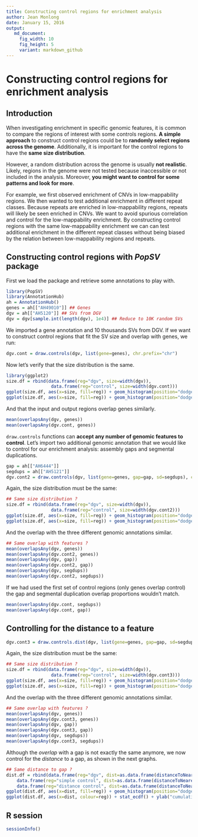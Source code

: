 ```yaml
---
title: Constructing control regions for enrichment analysis
author: Jean Monlong
date: January 15, 2016
output:
   md_document:
     fig_width: 10
     fig_height: 5
     variant: markdown_github
---
```


# Constructing control regions for enrichment analysis

## Introduction

When investigating enrichment in specific genomic features, it is common to compare the regions of interest with some controls regions. **A simple approach** to construct control regions could be to **randomly select regions across the genome**. Additionally, it is important for the control regions to have the **same size distribution**.

However, a random distribution across the genome is usually **not realistic**. Likely, regions in the genome were not tested because inaccessible or not included in the analysis. Moreover, **you might want to control for some patterns and look for more**.

For example, we first observed enrichment of CNVs in low-mappability regions. We then wanted to test additional enrichment in different repeat classes. Because repeats are enriched in low-mappability regions, repeats will likely be seen enriched in CNVs. We want to avoid spurious correlation and control for the low-mappability enrichment. By constructing control regions with the same low-mappability enrichment we can can test additional enrichment in the different repeat classes without being biased by the relation between low-mappability regions and repeats.


## Constructing control regions with *PopSV* package

First we load the package and retrieve some annotations to play with.

```r
library(PopSV)
library(AnnotationHub)
ah = AnnotationHub()
genes = ah[["AH49010"]] ## Genes
dgv = ah[["AH5120"]] ## SVs from DGV
dgv = dgv[sample.int(length(dgv), 1e4)] ## Reduce to 10K random SVs
```

We imported a gene annotation and 10 thousands SVs from DGV. If we want to construct control regions that fit the SV size and overlap with genes, we run:

```r
dgv.cont = draw.controls(dgv, list(gene=genes), chr.prefix="chr")
```

Now let's verify that the size distribution is the same.

```r
library(ggplot2)
size.df = rbind(data.frame(reg="dgv", size=width(dgv)),
                 data.frame(reg="control", size=width(dgv.cont)))
ggplot(size.df, aes(x=size, fill=reg)) + geom_histogram(position="dodge")
ggplot(size.df, aes(x=size, fill=reg)) + geom_histogram(position="dodge") + scale_x_log10()
```

And that the input and output regions overlap genes similarly.

```r
mean(overlapsAny(dgv, genes))
mean(overlapsAny(dgv.cont, genes))
```

`draw.controls` functions can **accept any number of genomic features to control**. Let's import two additional genomic annotation that we would like to control for our enrichment analysis: assembly gaps and segmental duplications.

```r
gap = ah[["AH6444"]]
segdups = ah[["AH5121"]]
dgv.cont2 = draw.controls(dgv, list(gene=genes, gap=gap, sd=segdups), chr.prefix="chr")
```

Again, the size distribution must be the same:

```r
## Same size distribution ?
size.df = rbind(data.frame(reg="dgv", size=width(dgv)),
                 data.frame(reg="control", size=width(dgv.cont2)))
ggplot(size.df, aes(x=size, fill=reg)) + geom_histogram(position="dodge")
ggplot(size.df, aes(x=size, fill=reg)) + geom_histogram(position="dodge") + scale_x_log10()
```

And the overlap with the three different genomic annotations similar.

```r
## Same overlap with features ?
mean(overlapsAny(dgv, genes))
mean(overlapsAny(dgv.cont2, genes))
mean(overlapsAny(dgv, gap))
mean(overlapsAny(dgv.cont2, gap))
mean(overlapsAny(dgv, segdups))
mean(overlapsAny(dgv.cont2, segdups))
```

If we had used the first set of control regions (only genes overlap control) the gap and segmental duplication overlap proportions wouldn't match.

```r
mean(overlapsAny(dgv.cont, segdups))
mean(overlapsAny(dgv.cont, gap))
```

## Controlling for the distance to a feature

```r
dgv.cont3 = draw.controls.dist(dgv, list(gene=genes, gap=gap, sd=segdups), chr.prefix="chr", dist.gr=gap, nb.class=50)
```

Again, the size distribution must be the same:

```r
## Same size distribution ?
size.df = rbind(data.frame(reg="dgv", size=width(dgv)),
                 data.frame(reg="control", size=width(dgv.cont3)))
ggplot(size.df, aes(x=size, fill=reg)) + geom_histogram(position="dodge")
ggplot(size.df, aes(x=size, fill=reg)) + geom_histogram(position="dodge") + scale_x_log10()
```

And the overlap with the three different genomic annotations similar.

```r
## Same overlap with features ?
mean(overlapsAny(dgv, genes))
mean(overlapsAny(dgv.cont3, genes))
mean(overlapsAny(dgv, gap))
mean(overlapsAny(dgv.cont3, gap))
mean(overlapsAny(dgv, segdups))
mean(overlapsAny(dgv.cont3, segdups))
```

Although the *overlap* with a gap is not exactly the same anymore, we now control for the *distance* to a gap, as shown in the next graphs.


```r
## Same distance to gap ?
dist.df = rbind(data.frame(reg="dgv", dist=as.data.frame(distanceToNearest(dgv, gap))$distance),
    data.frame(reg="simple control", dist=as.data.frame(distanceToNearest(dgv.cont2, gap))$distance),
    data.frame(reg="distance control", dist=as.data.frame(distanceToNearest(dgv.cont3, gap))$distance))
ggplot(dist.df, aes(x=dist, fill=reg)) + geom_histogram(position="dodge") + xlab("distance to a gap")
ggplot(dist.df, aes(x=dist, colour=reg)) + stat_ecdf() + ylab("cumulative proportion of regions") + xlab("distance to a gap")
```



## R session

```r
sessionInfo()
```
